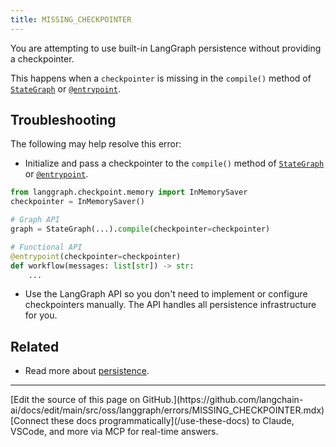 ```yaml
---
title: MISSING_CHECKPOINTER
---
```




You are attempting to use built-in LangGraph persistence without providing a checkpointer.

This happens when a `checkpointer` is missing in the `compile()` method of [`StateGraph`](https://reference.langchain.com/python/langgraph/graphs/#langgraph.graph.state.StateGraph) or [`@entrypoint`](https://reference.langchain.com/python/langgraph/func/#langgraph.func.entrypoint).

## Troubleshooting

The following may help resolve this error:

-   Initialize and pass a checkpointer to the `compile()` method of [`StateGraph`](https://reference.langchain.com/python/langgraph/graphs/#langgraph.graph.state.StateGraph) or [`@entrypoint`](https://reference.langchain.com/python/langgraph/func/#langgraph.func.entrypoint).

```python
from langgraph.checkpoint.memory import InMemorySaver
checkpointer = InMemorySaver()

# Graph API
graph = StateGraph(...).compile(checkpointer=checkpointer)

# Functional API
@entrypoint(checkpointer=checkpointer)
def workflow(messages: list[str]) -> str:
    ...
```





-   Use the LangGraph API so you don't need to implement or configure checkpointers manually. The API handles all persistence infrastructure for you.

## Related

- Read more about [persistence](/oss/python/langgraph/persistence).

---

<Callout icon="pen-to-square" iconType="regular">
    [Edit the source of this page on GitHub.](https://github.com/langchain-ai/docs/edit/main/src/oss/langgraph/errors/MISSING_CHECKPOINTER.mdx)
</Callout>
<Tip icon="terminal" iconType="regular">
    [Connect these docs programmatically](/use-these-docs) to Claude, VSCode, and more via MCP for    real-time answers.
</Tip>
